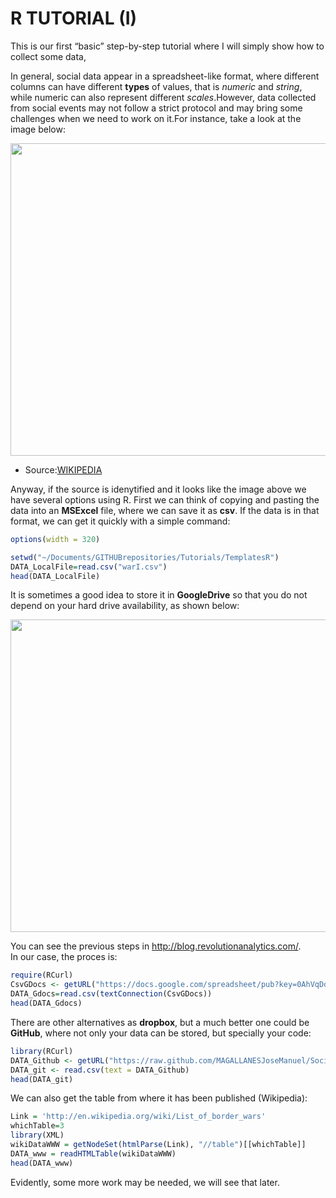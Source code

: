 R TUTORIAL (I)
========================================================

This is our first "basic" step-by-step tutorial where I will simply show how to collect some data,

In general, social data appear in a spreadsheet-like format, where different columns can have different **types** of values, that is *numeric* and *string*, while numeric can also represent different *scales*.However, data collected from social events may not follow a strict protocol and may bring some challenges when we need to work on it.For instance, take a look at the image below:


<img src="http://i.imgur.com/ioOhKrL.jpg" height="500" width="800" align=center> 


 * Source:<a href='http://en.wikipedia.org/wiki/List_of_border_wars' target='_blank'>WIKIPEDIA</a>

Anyway, if the source is idenytified and it looks like the image above we have several options using R. First we can think of copying and pasting the data into an **MSExcel** file, where we can save it as **csv**. If the data is in that format, we can get it quickly with a simple command:

```r
options(width = 320)
```
```r
setwd("~/Documents/GITHUBrepositories/Tutorials/TemplatesR")
DATA_LocalFile=read.csv("warI.csv")
head(DATA_LocalFile)
```

It is sometimes a good idea to store it in **GoogleDrive** so that you do not depend on your hard drive availability, as shown below:

<img src="http://i.imgur.com/d8gVtyH.jpg" height="500" width="800" align=center> 

You can see the previous steps in <a href="http://blog.revolutionanalytics.com/2009/09/how-to-use-a-google-spreadsheet-as-data-in-r.html" target="_blank">http://blog.revolutionanalytics.com/</a>.  
In our case, the proces is:
```r
require(RCurl)
CsvGDocs <- getURL("https://docs.google.com/spreadsheet/pub?key=0AhVqDdZgThPldEZpWlc2Z3FuVm8taTlBVlc1a3VnT2c&output=csv")
DATA_Gdocs=read.csv(textConnection(CsvGDocs))
head(DATA_Gdocs)
```

There are other alternatives as **dropbox**, but a much better one could be  **GitHub**, where not only your data can be stored, but specially your code:
```r
library(RCurl)
DATA_Github <- getURL("https://raw.github.com/MAGALLANESJoseManuel/SocialScienceDataTools/master/TemplatesR/warI.csv")
DATA_git <- read.csv(text = DATA_Github)
head(DATA_git)
```
We can also get the table from where it has been published (Wikipedia):
```r
Link = 'http://en.wikipedia.org/wiki/List_of_border_wars'
whichTable=3
library(XML)
wikiDataWWW = getNodeSet(htmlParse(Link), "//table")[[whichTable]]
DATA_www = readHTMLTable(wikiDataWWW)
head(DATA_www)
```

Evidently, some more work may be needed, we will see that later.
